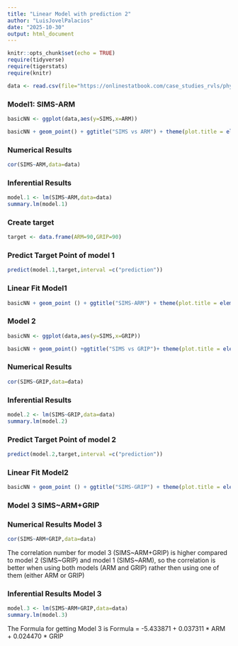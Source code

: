 ```yaml
---
title: "Linear Model with prediction 2"
author: "LuisJovelPalacios"
date: "2025-10-30"
output: html_document
---
```


```r
knitr::opts_chunk$set(echo = TRUE)
require(tidyverse)
require(tigerstats)
require(knitr)

data <- read.csv(file="https://onlinestatbook.com/case_studies_rvls/physical_strength/data.txt",sep="",header=TRUE)  
```

### Model1: SIMS-ARM

```r
basicNN <- ggplot(data,aes(y=SIMS,x=ARM))
```


```r
basicNN + geom_point() + ggtitle("SIMS vs ARM") + theme(plot.title = element_text(hjust = 0.5, size = 20))
```

### Numerical Results

```r
cor(SIMS~ARM,data=data)
```


### Inferential Results 

```r
model.1 <- lm(SIMS~ARM,data=data)
summary.lm(model.1)
```

### Create target

```r
target <- data.frame(ARM=90,GRIP=90)
```

### Predict Target Point of model 1

```r
predict(model.1,target,interval =c("prediction"))
```

### Linear Fit Model1

```r
basicNN + geom_point () + ggtitle("SIMS-ARM") + theme(plot.title = element_text(hjust = 0.5, size = 20)) + geom_smooth(method = lm)
```

### Model 2 

```r
basicNN <- ggplot(data,aes(y=SIMS,x=GRIP))
```

```r
basicNN + geom_point() +ggtitle("SIMS vs GRIP")+ theme(plot.title = element_text(hjust=0.5,size=20))
```

### Numerical Results

```r
cor(SIMS~GRIP,data=data)
```

### Inferential Results 

```r
model.2 <- lm(SIMS~GRIP,data=data)
summary.lm(model.2)
```

### Predict Target Point of model 2

```r
predict(model.2,target,interval =c("prediction"))
```

### Linear Fit Model2

```r
basicNN + geom_point () + ggtitle("SIMS-GRIP") + theme(plot.title = element_text(hjust = 0.5, size = 20)) + geom_smooth(method = lm)
```

### Model 3 SIMS~ARM+GRIP



### Numerical Results Model 3

```r
cor(SIMS~ARM+GRIP,data=data)
```

The correlation number for model 3 (SIMS~ARM+GRIP) is higher compared to model 2 (SIMS~GRIP) and model 1 (SIMS~ARM), so the correlation is better when using both models (ARM and GRIP) rather then using one of them (either ARM or GRIP)

### Inferential Results Model 3
```r
model.3 <- lm(SIMS~ARM+GRIP,data=data)
summary.lm(model.3)
```

The Formula for getting Model 3 is Formula = -5.433871 + 0.037311 * ARM + 0.024470 * GRIP